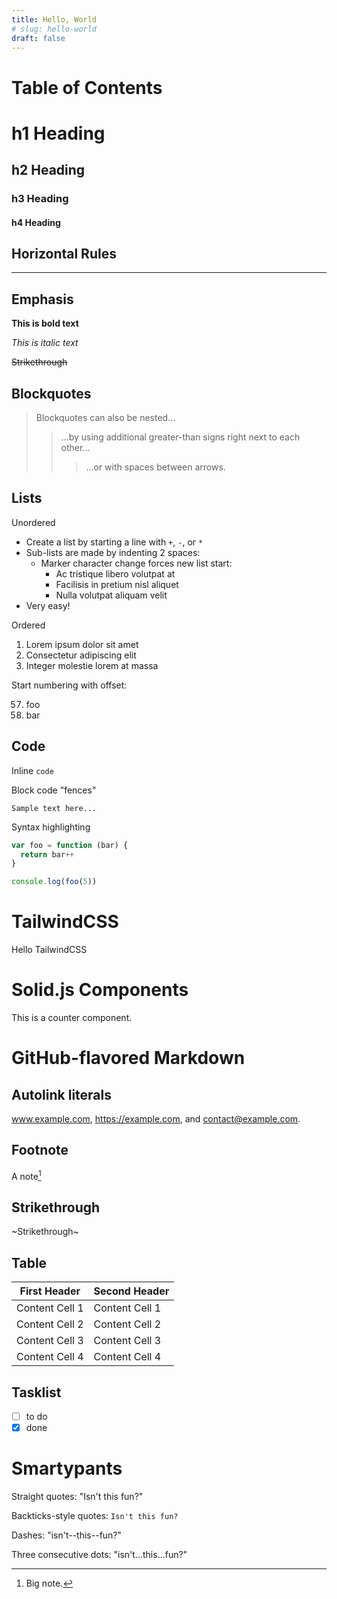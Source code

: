 ```yaml
---
title: Hello, World
# slug: hello-world
draft: false
---
```



# Table of Contents

# h1 Heading

## h2 Heading

### h3 Heading

#### h4 Heading

## Horizontal Rules

---

## Emphasis

**This is bold text**

_This is italic text_

~~Strikethrough~~

## Blockquotes

> Blockquotes can also be nested...
>
> > ...by using additional greater-than signs right next to each other...
> >
> > > ...or with spaces between arrows.

## Lists

Unordered

- Create a list by starting a line with `+`, `-`, or `*`
- Sub-lists are made by indenting 2 spaces:
  - Marker character change forces new list start:
    - Ac tristique libero volutpat at
    * Facilisis in pretium nisl aliquet
    - Nulla volutpat aliquam velit
- Very easy!

Ordered

1. Lorem ipsum dolor sit amet
2. Consectetur adipiscing elit
3. Integer molestie lorem at massa

Start numbering with offset:

57. foo
1. bar

## Code

Inline `code`

Block code "fences"

```
Sample text here...
```

Syntax highlighting

```js
var foo = function (bar) {
  return bar++
}

console.log(foo(5))
```

# TailwindCSS

<p class='text-xl font-bold text-blue-400 underline'>Hello TailwindCSS</p>

# Solid.js Components

<Counter client:idle>This is a counter component.</Counter>

# GitHub-flavored Markdown

## Autolink literals

www.example.com, https://example.com, and contact@example.com.

## Footnote

A note[^1]

[^1]: Big note.

## Strikethrough

~Strikethrough~

## Table

| First Header   | Second Header  |
| -------------- | -------------- |
| Content Cell 1 | Content Cell 1 |
| Content Cell 2 | Content Cell 2 |
| Content Cell 3 | Content Cell 3 |
| Content Cell 4 | Content Cell 4 |

## Tasklist

- [ ] to do
- [x] done

# Smartypants

Straight quotes: "Isn't this fun?"

Backticks-style quotes: `Isn't this fun?`

Dashes: "isn't--this--fun?"

Three consecutive dots: "isn't...this...fun?"
